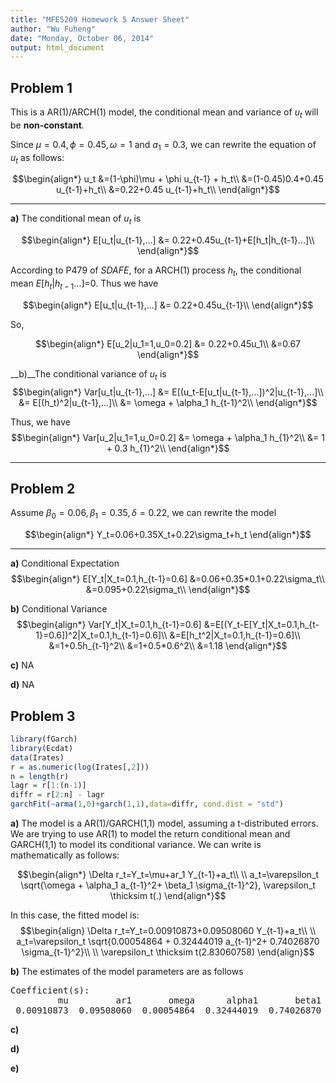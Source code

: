 ```yaml
---
title: "MFE5209 Homework 5 Answer Sheet"
author: "Wu Fuheng"
date: "Monday, October 06, 2014"
output: html_document
---
```

## Problem 1
This is a AR(1)/ARCH(1) model, the conditional mean and variance of $u_t$ will be __non-constant__.

Since $\mu=0.4, \phi=0.45, \omega=1$ and $a_1=0.3$, we can rewrite the equation of $u_t$ as follows:

$$\begin{align*}
u_t 
&=(1-\phi)\mu + \phi u_{t-1} + h_t\\
&=(1-0.45)0.4+0.45 u_{t-1}+h_t\\
&=0.22+0.45 u_{t-1}+h_t\\
\end{align*}$$

----

__a)__ The conditional mean of $u_t$ is

$$\begin{align*}
E[u_t|u_{t-1},...]
&= 0.22+0.45u_{t-1}+E[h_t|h_{t-1}...]\\
\end{align*}$$

According to P479 of *SDAFE*, for a ARCH(1) process $h_t$, the conditional mean $E[h_t|h_{t-1}...]$=0. Thus we have

$$\begin{align*}
E[u_t|u_{t-1},...]
&= 0.22+0.45u_{t-1}\\
\end{align*}$$

So,

$$\begin{align*}
E[u_2|u_1=1,u_0=0.2]
&= 0.22+0.45u_1\\
&=0.67
\end{align*}$$

__b)__The conditional variance of $u_t$ is
$$\begin{align*}
Var[u_t|u_{t-1},...]
&= E[(u_t-E[u_t|u_{t-1},...])^2|u_{t-1},...]\\
&= E[(h_t)^2|u_{t-1},...]\\
&= \omega + \alpha_1 h_{t-1}^2\\
\end{align*}$$

Thus, we have
$$\begin{align*}
Var[u_2|u_1=1,u_0=0.2]
&= \omega + \alpha_1 h_{1}^2\\
&= 1 + 0.3 h_{1}^2\\
\end{align*}$$

---

## Problem 2
Assume $\beta_0=0.06, \beta_1=0.35, \delta=0.22$, we can rewrite the model

$$\begin{align*}
Y_t=0.06+0.35X_t+0.22\sigma_t+h_t
\end{align*}$$

----

__a)__
Conditional Expectation
$$\begin{align*}
E[Y_t|X_t=0.1,h_{t-1}=0.6]
&=0.06+0.35*0.1+0.22\sigma_t\\
&=0.095+0.22\sigma_t\\
\end{align*}$$

__b)__
Conditional Variance
$$\begin{align*}
Var[Y_t|X_t=0.1,h_{t-1}=0.6]
&=E[(Y_t-E[Y_t|X_t=0.1,h_{t-1}=0.6])^2|X_t=0.1,h_{t-1}=0.6]\\
&=E[h_t^2|X_t=0.1,h_{t-1}=0.6]\\
&=1+0.5h_{t-1}^2\\
&=1+0.5*0.6^2\\
&=1.18
\end{align*}$$

__c)__
NA

__d)__
NA


## Problem 3

```r
library(fGarch)
library(Ecdat)
data(Irates)
r = as.numeric(log(Irates[,2]))
n = length(r)
lagr = r[1:(n-1)]
diffr = r[2:n] - lagr
garchFit(~arma(1,0)+garch(1,1),data=diffr, cond.dist = "std")
```

__a)__
The model is a AR(1)/GARCH(1,1) model, assuming a t-distributed errors. We are trying to use AR(1) to model the return conditional mean and GARCH(1,1) to model its conditional variance. We can write is mathematically as follows:

$$\begin{align*}
\Delta r_t=Y_t=\mu+ar_1 Y_{t-1}+a_t\\
\\
a_t=\varepsilon_t \sqrt{\omega + \alpha_1 a_{t-1}^2+ \beta_1 \sigma_{t-1}^2},  
\varepsilon_t \thicksim t(.)
\end{align*}$$

In this case, the fitted model is:
$$\begin{align}
\Delta r_t=Y_t=0.00910873+0.09508060 Y_{t-1}+a_t\\
\\
a_t=\varepsilon_t \sqrt{0.00054864 + 0.32444019 a_{t-1}^2+ 0.74026870 \sigma_{t-1}^2}\\
\\
\varepsilon_t \thicksim t(2.83060758)
\end{align}$$

__b)__
The estimates of the model parameters are as follows

<PRE>
Coefficient(s):
         mu         ar1       omega      alpha1       beta1       shape  
 0.00910873  0.09508060  0.00054864  0.32444019  0.74026870  2.83060758  
</PRE>

__c)__


__d)__


__e)__



